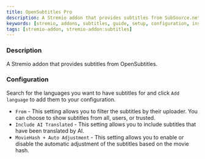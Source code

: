```yaml
---
title: OpenSubtitles Pro 
description: A Stremio addon that provides subtitles from SubSource.net.
keywords: [stremio, addons, subtitles, guide, setup, configuration, install, link]
tags: [stremio-addon, stremio-addon:subtitles]
---
```


<StremioAddonButtons id="opensubtitles-pro" manifest="https://opensubtitlesv3-pro.dexter21767.com/manifest.json" configurable={true} configurationRequired={true}/> 

<h3>Description</h3>

A Stremio addon that provides subtitles from OpenSubtitles.

<h3>Configuration</h3>

Search for the languages you want to have subtitles for and click `Add language` to add them to your configuration. 

- `From` - This setting allows you to filter the subtitles by their uploader. You can choose to show subtitles from all, users, or trusted.
- `Include AI Translated` - This setting allows you to include subtitles that have been translated by AI.
- `MovieHash + Auto Adjustment` - This setting allows you to enable or disable the automatic adjustment of the subtitles based on the movie hash.
